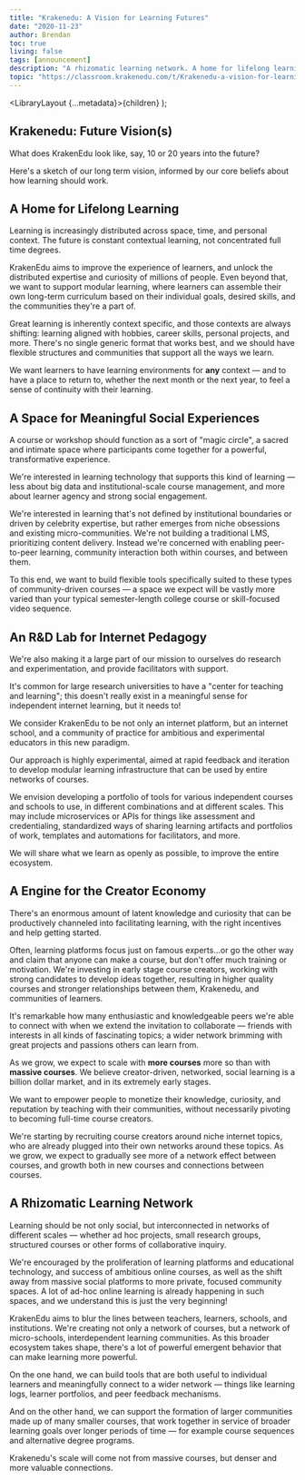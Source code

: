 ```yaml
---
title: "Krakenedu: A Vision for Learning Futures"
date: "2020-11-23"
author: Brendan
toc: true
living: false
tags: [announcement]
description: "A rhizomatic learning network. A home for lifelong learning. An R&D lab for internet pedagogy…and more!"
topic: "https://classroom.krakenedu.com/t/Krakenedu-a-vision-for-learning-futures/1233"
---
```


  <LibraryLayout {...metadata}>{children}</LibraryLayout>
);

## Krakenedu: Future Vision(s)

What does KrakenEdu look like, say, 10 or 20 years into the future?

Here's a sketch of our long term vision, informed by our core beliefs about how learning should work.

## A Home for Lifelong Learning

Learning is increasingly distributed across space, time, and personal context. The future is constant contextual learning, not concentrated full time degrees.

KrakenEdu aims to improve the experience of learners, and unlock the distributed expertise and curiosity of millions of people. Even beyond that, we want to support modular learning, where learners can assemble their own long-term curriculum based on their individual goals, desired skills, and the communities they're a part of.

Great learning is inherently context specific, and those contexts are always shifting: learning aligned with hobbies, career skills, personal projects, and more. There's no single generic format that works best, and we should have flexible structures and communities that support all the ways we learn.

We want learners to have learning environments for **any** context — and to have a place to return to, whether the next month or the next year, to feel a sense of continuity with their learning.

## A Space for Meaningful Social Experiences

A course or workshop should function as a sort of "magic circle", a sacred and intimate space where participants come together for a powerful, transformative experience.

We're interested in learning technology that supports this kind of learning — less about big data and institutional-scale course management, and more about learner agency and strong social engagement.

We're interested in learning that's not defined by institutional boundaries or driven by celebrity expertise, but rather emerges from niche obsessions and existing micro-communities. We're not building a traditional LMS, prioritizing content delivery. Instead we're concerned with enabling peer-to-peer learning, community interaction both within courses, and between them.

To this end, we want to build flexible tools specifically suited to these types of community-driven courses — a space we expect will be vastly more varied than your typical semester-length college course or skill-focused video sequence.

## An R&D Lab for Internet Pedagogy

We're also making it a large part of our mission to ourselves do research and experimentation, and provide facilitators with support.

It's common for large research universities to have a "center for teaching and learning"; this doesn't really exist in a meaningful sense for independent internet learning, but it needs to!

We consider KrakenEdu to be not only an internet platform, but an internet school, and a community of practice for ambitious and experimental educators in this new paradigm.

Our approach is highly experimental, aimed at rapid feedback and iteration to develop modular learning infrastructure that can be used by entire networks of courses.

We envision developing a portfolio of tools for various independent courses and schools to use, in different combinations and at different scales. This may include microservices or APIs for things like assessment and credentialing, standardized ways of sharing learning artifacts and portfolios of work, templates and automations for facilitators, and more.

We will share what we learn as openly as possible, to improve the entire ecosystem.

## A Engine for the Creator Economy

There's an enormous amount of latent knowledge and curiosity that can be productively channeled into facilitating learning, with the right incentives and help getting started.

Often, learning platforms focus just on famous experts…or go the other way and claim that anyone can make a course, but don't offer much training or motivation. We're investing in early stage course creators, working with strong candidates to develop ideas together, resulting in higher quality courses and stronger relationships between them, Krakenedu, and communities of learners.

It's remarkable how many enthusiastic and knowledgeable peers we're able to connect with when we extend the invitation to collaborate — friends with interests in all kinds of fascinating topics; a wider network brimming with great projects and passions others can learn from.

As we grow, we expect to scale with **more courses** more so than with **massive courses**. We believe creator-driven, networked, social learning is a billion dollar market, and in its extremely early stages.

We want to empower people to monetize their knowledge, curiosity, and reputation by teaching with their communities, without necessarily pivoting to becoming full-time course creators.

We're starting by recruiting course creators around niche internet topics, who are already plugged into their own networks around these topics. As we grow, we expect to gradually see more of a network effect between courses, and growth both in new courses and connections between courses.

## A Rhizomatic Learning Network

Learning should be not only social, but interconnected in networks of different scales — whether ad hoc projects, small research groups, structured courses or other forms of collaborative inquiry.

We're encouraged by the proliferation of learning platforms and educational technology, and success of ambitious online courses, as well as the shift away from massive social platforms to more private, focused community spaces. A lot of ad-hoc online learning is already happening in such spaces, and we understand this is just the very beginning!

KrakenEdu aims to blur the lines between teachers, learners, schools, and institutions. We're creating not only a network of courses, but a network of micro-schools, interdependent learning communities. As this broader ecosystem takes shape, there's a lot of powerful emergent behavior that can make learning more powerful.

On the one hand, we can build tools that are both useful to individual learners and meaningfully connect to a wider network — things like learning logs, learner portfolios, and peer feedback mechanisms.

And on the other hand, we can support the formation of larger communities made up of many smaller courses, that work together in service of broader learning goals over longer periods of time — for example course sequences and alternative degree programs.

Krakenedu's scale will come not from massive courses, but denser and more valuable connections.
